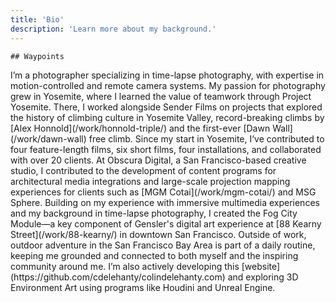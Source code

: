 ```yaml
---
title: 'Bio'
description: 'Learn more about my background.'
---
```



<MDXVideo
	src="1029126288"
	description=""
	videoType="vimeo"
	isFirstChild={true}
	className="mb-24"
/>

<MDXContainer containerType="header">

    ## Waypoints

</MDXContainer>

<MDXContainer containerType="text">
	I’m a photographer specializing in time-lapse photography, with expertise in
	motion-controlled and remote camera systems. My passion for photography grew
	in Yosemite, where I learned the value of teamwork through Project Yosemite.
	There, I worked alongside Sender Films on projects that explored the history
	of climbing culture in Yosemite Valley, record-breaking climbs by [Alex
	Honnold](/work/honnold-triple/) and the first-ever [Dawn
	Wall](/work/dawn-wall) free climb. Since my start in Yosemite, I’ve
	contributed to four feature-length films, six short films, four installations,
	and collaborated with over 20 clients.
</MDXContainer>
<MDXContainer containerType="text">
	At Obscura Digital, a San Francisco-based creative studio, I contributed to
	the development of content programs for architectural media integrations and
	large-scale projection mapping experiences for clients such as [MGM
	Cotai](/work/mgm-cotai/) and MSG Sphere. Building on my experience with
	immersive multimedia experiences and my background in time-lapse photography,
	I created the Fog City Module—a key component of Gensler's digital art
	experience at [88 Kearny Street](/work/88-kearny/) in downtown San Francisco.
</MDXContainer>
<MDXContainer containerType="text">
	Outside of work, outdoor adventure in the San Francisco Bay Area is part of a
	daily routine, keeping me grounded and connected to both myself and the
	inspiring community around me. I’m also actively developing this
	[website](https://github.com/cdelehanty/colindelehanty.com) and exploring 3D
	Environment Art using programs like Houdini and Unreal Engine.
</MDXContainer>
